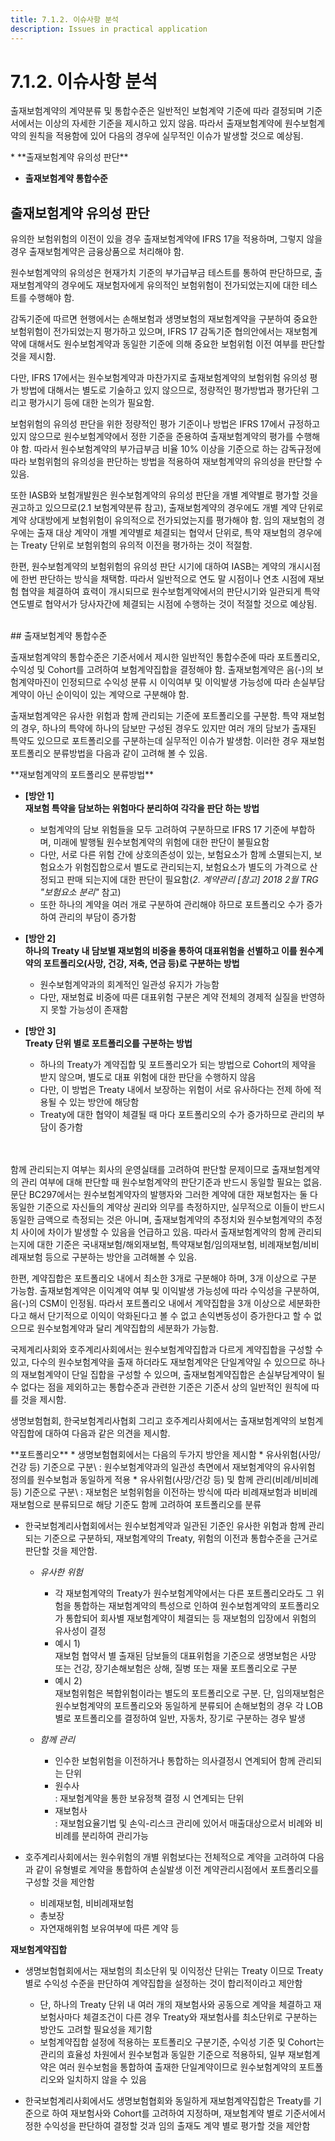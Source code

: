 ```yaml
---
title: 7.1.2. 이슈사항 분석
description: Issues in practical application
---
```


# 7.1.2. 이슈사항 분석

출재보험계약의 계약분류 및 통합수준은 일반적인 보험계약 기준에 따라 결정되며 기준서에서는 이상의 자세한 기준을 제시하고 있지 않음. 따라서 출재보험계약에 원수보험계약의 원칙을 적용함에 있어 다음의 경우에 실무적인 이슈가 발생할 것으로 예상됨. &#x20;

<Callout severity="error">
* **출재보험계약 유의성 판단**

* **출재보험계약 통합수준**
</Callout>

## 출재보험계약 유의성 판단&#x20;

유의한 보험위험의 이전이 있을 경우 출재보험계약에 IFRS 17을 적용하며, 그렇지 않을 경우 출재보험계약은 금융상품으로 처리해야 함. &#x20;

원수보험계약의 유의성은 현재가치 기준의 부가급부금 테스트를 통하여 판단하므로, 출재보험계약의 경우에도 재보험자에게 유의적인 보험위험이 전가되었는지에 대한 테스트를 수행해야 함.&#x20;

감독기준에 따르면 현행에서는 손해보험과 생명보험의 재보험계약을 구분하여 중요한 보험위험이 전가되었는지 평가하고 있으며, IFRS 17 감독기준 협의안에서는 재보험계약에 대해서도 원수보험계약과 동일한 기준에 의해 중요한 보험위험 이전 여부를 판단할 것을 제시함.&#x20;

다만, IFRS 17에서는 원수보험계약과 마찬가지로 출재보험계약의 보험위험 유의성 평가 방법에 대해서는 별도로 기술하고 있지 않으므로, 정량적인 평가방법과 평가단위 그리고 평가시기 등에 대한 논의가 필요함.&#x20;

보험위험의 유의성 판단을 위한 정량적인 평가 기준이나 방법은 IFRS 17에서 규정하고 있지 않으므로 원수보험계약에서 정한 기준을 준용하여 출재보험계약의 평가를 수행해야 함. 따라서 원수보험계약의 부가급부금 비율 10% 이상을 기준으로 하는 감독규정에 따라 보험위험의 유의성을 판단하는 방법을 적용하여 재보험계약의 유의성을 판단할 수 있음.

또한 IASB와 보험개발원은 원수보험계약의 유의성 판단을 개별 계약별로 평가할 것을 권고하고 있으므로(2.1 보험계약분류 참고), 출재보험계약의 경우에도 개별 계약 단위로 계약 상대방에게 보험위험이 유의적으로 전가되었는지를 평가해야 함. 임의 재보험의 경우에는 출재 대상 계약이 개별 계약별로 체결되는 협약서 단위로, 특약 재보험의 경우에는 Treaty 단위로 보험위험의 유의적 이전을 평가하는 것이 적절함.&#x20;

한편, 원수보험계약의 보험위험의 유의성 판단 시기에 대하여 IASB는 계약의 개시시점에 한번 판단하는 방식을 채택함. 따라서 일반적으로 연도 말 시점이나 연초 시점에 재보험 협약을 체결하여 효력이 개시되므로 원수보험계약에서의 판단시기와 일관되게 특약 연도별로 협약서가 당사자간에 체결되는 시점에 수행하는 것이 적절할 것으로 예상됨.   &#x20;

<br/>
## 출재보험계약 통합수준&#x20;

출재보험계약의 통합수준은 기준서에서 제시한 일반적인 통합수준에 따라 포트폴리오, 수익성 및  Cohort를 고려하여 보험계약집합을 결정해야 함. 출재보험계약은 음(-)의 보험계약마진이 인정되므로 수익성 분류 시 이익여부 및 이익발생 가능성에 따라 손실부담계약이 아닌 순이익이 있는 계약으로 구분해야 함.&#x20;

출재보험계약은 유사한 위험과 함께 관리되는 기준에 포트폴리오를 구분함. 특약 재보험의 경우, 하나의 특약에 하나의 담보만 구성된 경우도 있지만 여러 개의 담보가 출재된 특약도 있으므로 포트폴리오를 구분하는데 실무적인 이슈가 발생함. 이러한 경우 재보험 포트폴리오 분류방법을 다음과 같이 고려해 볼 수 있음. &#x20;

<Callout severity="info">
**재보험계약의 포트폴리오 분류방법**&#x20;

*   **\[방안 1]**\
    **재보험 특약을 담보하는 위험마다 분리하여 각각을 판단 하는 방법**
    * 보험계약의 담보 위험들을 모두 고려하여 구분하므로 IFRS 17 기준에 부합하며, 미래에 발행될 원수보험계약의 위험에 대한 판단이 불필요함&#x20;
    * 다만, 서로 다른 위험 간에 상호의존성이 있는, 보험요소가 함께 소멸되는지, 보험요소가 위험집합으로서 별도로 관리되는지, 보험요소가 별도의 가격으로 산정되고 판매 되는지에 대한 판단이 필요함(*2. 계약관리 \[참고] 2018 2월 TRG "보험요소 분리"* 참고)&#x20;
    * 또한 하나의 계약을 여러 개로 구분하여 관리해야 하므로 포트폴리오 수가 증가하여 관리의 부담이 증가함

*   **\[방안 2]**\
    **하나의 Treaty 내 담보별 재보험의 비중을 통하여 대표위험을 선별하고 이를 원수계약의 포트폴리오(사망, 건강, 저축, 연금 등)로 구분하는 방법**
    * 원수보험계약과의 회계적인 일관성 유지가 가능함
    * 다만, 재보험료 비중에 따른 대표위험 구분은 계약 전체의 경제적 실질을 반영하지 못할 가능성이 존재함

* **\[방안 3]**\
  **Treaty 단위 별로 포트폴리오를 구분하는 방법**
  * 하나의 Treaty가 계약집합 및 포트폴리오가 되는 방법으로 Cohort의 제약을 받지 않으며, 별도로 대표 위험에 대한 판단을 수행하지 않음&#x20;
  * 다만, 이 방법은 Treaty 내에서 보장하는 위험이 서로 유사하다는 전제 하에 적용될 수 있는 방안에 해당함
  * Treaty에 대한 협약이 체결될 때 마다 포트폴리오의 수가 증가하므로 관리의 부담이 증가함&#x20;
</Callout>

<br/><br/>
함께 관리되는지 여부는 회사의 운영실태를 고려하여 판단할 문제이므로 출재보험계약의 관리 여부에 대해 판단할 때 원수보험계약의 판단기준과 반드시 동일할 필요는 없음. 문단 BC297에서는 원수보험계약자의 발행자와 그러한 계약에 대한 재보험자는 둘 다 동일한 기준으로 자신들의 계약상 권리와 의무를 측정하지만, 실무적으로 이들이 반드시 동일한 금액으로 측정되는 것은 아니며, 출재보험계약의 추정치와 원수보험계약의 추정치 사이에 차이가 발생할 수 있음을 언급하고 있음. 따라서 출재보험계약의 함께 관리되는지에 대한 기준은 국내재보험/해외재보험, 특약재보험/임의재보험, 비례재보험/비비례재보험 등으로 구분하는 방안을 고려해볼 수 있음.&#x20;

한편, 계약집합은 포트폴리오 내에서 최소한 3개로 구분해야 하며, 3개 이상으로 구분 가능함. 출재보험계약은 이익계약 여부 및 이익발생 가능성에 따라 수익성을 구분하여, 음(-)의 CSM이 인정됨. 따라서 포트폴리오 내에서 계약집합을 3개 이상으로 세분화한다고 해서 단기적으로 이익이 악화된다고 볼 수 없고 손익변동성이 증가한다고 할 수 없으므로 원수보험계약과 달리 계약집합의 세분화가 가능함.

국제계리사회와 호주계리사회에서는 원수보험계약집합과 다르게 계약집합을 구성할 수 있고, 다수의 원수보험계약을 출재 하더라도 재보험계약은  단일계약일 수 있으므로 하나의 재보험계약이 단일 집합을 구성할 수 있으며, 출재보험계약집합은 손실부담계약이 될 수 없다는 점을 제외하고는 통합수준과 관련한 기준은 기준서 상의 일반적인 원칙에 따를 것을 제시함. &#x20;

생명보험협회, 한국보험계리사협회 그리고 호주계리사회에서는 출재보험계약의 보험계약집합에 대하여 다음과 같은 의견을 제시함.&#x20;

<Callout severity="info">
 **포트폴리오**&#x20;
  *   생명보험협회에서는 다음의 두가지 방안을 제시함&#x20;
      * 유사위험(사망/건강 등) 기준으로 구분\
        : 원수보험계약과의 일관성 측면에서 재보험계약의 유사위험 정의를 원수보험과 동일하게 적용 &#x20;
      * 유사위험(사망/건강 등) 및 함께 관리(비례/비비례 등) 기준으로 구분\
        : 재보험은 보험위험을 이전하는 방식에 따라 비례재보험과 비비례재보험으로 분류되므로 해당 기준도 함께 고려하여 포트폴리오를 분류

  * 한국보험계리사협회에서는 원수보험계약과 일관된 기준인 유사한 위험과 함께 관리되는 기준으로 구분하되, 재보험계약의 Treaty, 위험의 이전과 통합수준을 근거로 판단할 것을 제안함.&#x20;
    * _유사한 위험_&#x20;
      * 각 재보험계약의 Treaty가 원수보험계약에서는 다른 포트폴리오라도 그 위험을 통합하는 재보험계약의 특성으로 인하여 원수보험계약의 포트폴리오가 통합되어 회사별 재보험계약이 체결되는 등 재보험의 입장에서 위험의 유사성이 결정&#x20;
      * 예시 1)\
        재보험 협약서 별 출재된 담보들의 대표위험을 기준으로 생명보험은 사망 또는 건강, 장기손해보험은 상해, 질병 또는 재물 포트폴리오로 구분&#x20;
      * 예시 2)\
        재보험위험은 복합위험이라는 별도의 포트폴리오로 구분. 단, 임의재보험은 원수보험계약의 포트폴리오와 동일하게 분류되어 손해보험의 경우 각 LOB별로 포트폴리오를 결정하여 일반, 자동차, 장기로 구분하는 경우 발생   &#x20;
    *   _함께 관리_&#x20;

        * 인수한 보험위험을 이전하거나 통합하는 의사결정시 연계되어 함께 관리되는 단위&#x20;
        * 원수사\
          : 재보험계약을 통한 보유정책 결정 시 연계되는 단위&#x20;
        * 재보험사\
          : 재보험요율기법 및 손익-리스크 관리에 있어서 매출대상으로서 비례와 비비례를 분리하여 관리가능&#x20;

  *   호주계리사회에서는 원수위험의 개별 위험보다는 전체적으로 계약을 고려하여 다음과 같이 유형별로 계약을 통합하여 손실발생 이전 계약관리시점에서 포트폴리오를 구성할 것을 제안함&#x20;
      * 비례재보험, 비비례재보험
      * 총보장
      * 자연재해위험 보유여부에 따른 계약 등&#x20;

 **재보험계약집합**&#x20;
  *   생명보험협회에서는 재보험의 최소단위 및 이익정산 단위는 Treaty 이므로 Treaty 별로 수익성 수준을 판단하여 계약집합을 설정하는 것이 합리적이라고 제안함

      * 단, 하나의 Treaty 단위 내 여러 개의 재보험사와 공동으로 계약을 체결하고 재보험사마다 체결조건이 다른 경우 Treaty와 재보험사를 최소단위로 구분하는 방안도 고려할 필요성을 제기함 &#x20;
      * 보험계약집합 설정에 적용하는 포트폴리오 구분기준, 수익성 기준 및  Cohort는 관리의 효율성 차원에서 원수보험과 동일한 기준으로 적용하되, 일부 재보험계약은 여러 원수보험을 통합하여 출재한 단일계약이므로 원수보험계약의 포트폴리오와 일치하지 않을 수 있음


  * 한국보험계리사회에서도 생명보험협회와 동일하게 재보험계약집합은 Treaty를 기준으로 하여 재보험사와 Cohort를 고려하여 지정하며, 재보험계약 별로 기준서에서 정한 수익성을 판단하여 결정할 것과 임의 출재도 계약 별로 평가할 것을 제안함&#x20;
</Callout>
